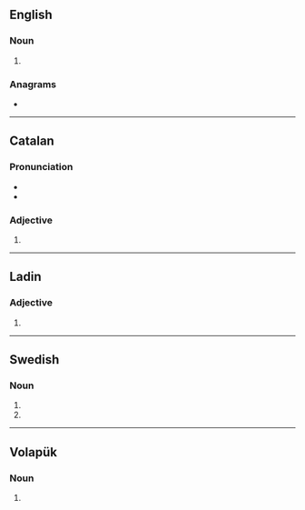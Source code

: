 {{also|fäts}}
==English==

===Noun===
{{head|en|noun plural form}}

# {{plural of|fat|lang=en}}

===Anagrams===
* {{anagrams|en|a=afst|AT&SF|ATFs|ATSF|FAST|FTAs|Fast|SAFT|TAFs|afts|fast|tafs}}

----

==Catalan==

===Pronunciation===
* {{ca-IPA}}
* {{rhymes|ats|lang=ca}}

===Adjective===
{{head|ca|adjective form}}

# {{masculine plural of|fat|lang=ca}}

----

==Ladin==

===Adjective===
{{head|lld|adjective form}}

# {{plural of|fat|lang=lld}}

----

==Swedish==

===Noun===
{{head|sv|noun form}}

# {{sv-noun-form-indef-gen|fat}}
# {{sv-noun-form-indef-gen-pl|fat}}

----

==Volapük==

===Noun===
{{head|vo|noun form}}

# {{inflection of|fat||nom|p|lang=vo}}